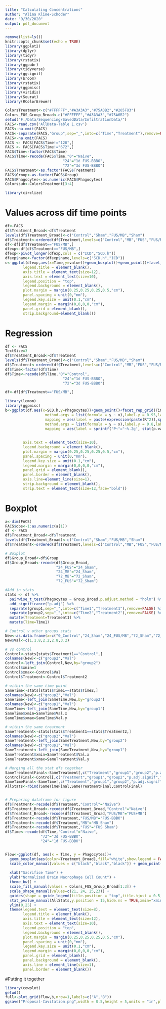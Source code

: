 ```yaml
---
title: "Calculating Concentrations"
author: "Alina Kline-Schoder"
date: "9/30/2020"
output: pdf_document
---
```


```r
remove(list=ls())
knitr::opts_chunk$set(echo = TRUE)
library(ggplot2)
library(dplyr)
library(tidyr)
library(rstatix)
library(ggpubr)
library(tidyverse)
library(ggsignif)
library(broom)
library(rstatix)
library(ggpmisc)
library(viridis)
library(Seurat)
library(RColorBrewer)

ColorsTreatment<-c("#FFFFFF","#A3A3A3","#75A0B2","#205F83")
Colors_FUS_Group_Broad<-c("#FFFFFF","#A3A3A3","#75A0B2")
setwd("F:/Data/Sequencing/SavedData/InfiltrationData/")
FACS<-read.csv('AllData-Table 1.csv')
FACS<-na.omit(FACS)
FACS<-separate(FACS,"Group",sep="_",into=c("Time","Treatment"),remove=FALSE)
FACS<-na.omit(FACS)
FACS <- FACS[FACS$Time!="120",]
FACS <- FACS[FACS$Time!="672",]
FACS$Time<-factor(FACS$Time)
FACS$Time<-recode(FACS$Time,"0"="Naive",
                          "24"="1d FUS-BBBO",
                          "72"="3d FUS-BBBO")
FACS$Treatment<-as.factor(FACS$Treatment)
FACS$Group<-as.factor(FACS$Group)
FACS$Phagocytes<-as.numeric(FACS$Phagocytes)
Colorssub<-ColorsTreatment[3:4]

library(circlize)
```

# Values across dif time points
```r
df<-FACS
df$Treatment_Broad<-df$Treatment
levels(df$Treatment_Broad)<-c("Control","Sham","FUS/MB","Sham")
df$Treatment<-ordered(df$Treatment,levels=c("Control","MB","FUS","FUS/MB"))
df<-df[df$Treatment=="FUS/MB",]
dfexp<-df[df$Treatment=="FUS/MB",]
dfexp<-pivot_longer(dfexp,cols = c("ICD","SCD.h"))
dfexp$name<-factor(dfexp$name,levels=c("SCD.h","ICD"))
c<-ggplot(dfexp,aes(x=Time,y=value))+geom_boxplot()+geom_point()+facet_wrap(name~.,nrow=1)+theme_bw()+ylab("dB")+ylim(-5,45)+theme(legend.position = "none")+xlab("Sacrifice Time")+  theme(legend.text = element_text(size=8),
        legend.title = element_blank(),
        axis.title = element_text(size=12),
        axis.text = element_text(size=10),
        legend.position = "top",
        legend.background = element_blank(),
        plot.margin = margin(0.25,0.25,0.25,0.5,"cm"),
        panel.spacing = unit(0,"mm"),
        legend.key.size = unit(0.1,"cm"),
        legend.margin = margin(0,0,0,0,"cm"),
        panel.grid = element_blank(),
        strip.background=element_blank())
```



# Regression
```r
df <- FACS
TextSize=3
df$Treatment_Broad<-df$Treatment
levels(df$Treatment_Broad)<-c("Control","Sham","FUS/MB","Sham")
df$Treatment<-ordered(df$Treatment,levels=c("Control","MB","FUS","FUS/MB"))
df$Time<-factor(df$Time)
df$Time<-recode(df$Time,"0"="Control",
                          "24"="1d FUS-BBBO",
                          "72"="3d FUS-BBBO")

df<-df[df$Treatment=="FUS/MB",]

library(lemon)
library(ggpmisc)
b<-ggplot(df,aes(x=SCD.h,y=Phagocytes))+geom_point()+facet_rep_grid(Time~.)+geom_smooth(method="lm",se = FALSE,fullrange=TRUE,color="black",size=0.5) + stat_fit_glance(method = "lm",
                  method.args = list(formula = y ~ x),label.y = 0.95,label.x=0.1,
                  mapping = aes(label = paste(expression(paste(R^2)),sprintf('~"="~%.2g', stat(r.squared)))),show.legend = TRUE, parse = TRUE,vstep = 0.1,size=TextSize)+ stat_fit_glance(method = "lm",
                  method.args = list(formula = y ~ x),label.y = 0.8,label.x=0.1,
                  mapping = aes(label = sprintf('P~"="~%.2g', stat(p.value))),show.legend = TRUE, parse = TRUE,vstep = 0.1,size=TextSize)+theme_bw()+theme(legend.position = "none",
                                                                                                                                                           plot.margin = margin(0.25,0.25,0.25,0.25,unit = "cm"),
                                                                                                                                                           axis.title = element_text(size=12,hjust=0.5))+ylab("Normalized Brain Macrophage Cell Count") + ylim(0,15)+xlim(-5,45)+geom_point()+xlab("SCD (dB)")+  theme(
        axis.text = element_text(size=10),
        legend.background = element_blank(),
        plot.margin = margin(0.25,0.25,0.25,0.5,"cm"),
        panel.spacing = unit(0,"mm"),
        legend.key.size = unit(0.1,"cm"),
        legend.margin = margin(0,0,0,0,"cm"),
        panel.grid = element_blank(),
        panel.border = element_blank(),
        axis.line=element_line(size=1),
        strip.background = element_blank(),
        strip.text = element_text(size=12,face="bold"))
```


# Boxplot
```r
a<-dim(FACS)
FACS$obs<-1:as.numeric(a[1])
df <- FACS
df$Treatment_Broad<-df$Treatment
levels(df$Treatment_Broad)<-c("Control","Sham","FUS/MB","Sham")
df$Treatment<-ordered(df$Treatment,levels=c("Control","MB","FUS","FUS/MB"))

# Boxplot
df$Group_Broad<-df$Group
df$Group_Broad<-recode(df$Group_Broad,
                       "24_FUS"="24_Sham",
                       "24_MB"="24_Sham",
                       "72_MB"="72_Sham",
                       "72_FUS"="72_Sham")

#Add in stats
stats <- df %>%
  pairwise_t_test(Phagocytes ~ Group_Broad,p.adjust.method = "holm") %>%
  add_significance("p.adj") %>%
  separate(group1,sep="_",into=c("Time1","Treatment1"),remove=FALSE) %>%
  separate(group2,sep="_",into=c("Time2","Treatment2"),remove=FALSE) %>%
  mutate(Treatment=Treatment1) %>%
  mutate(Time=Time1)

# Control v other groups stats
New<-as.data.frame(x=c("0_Control","24_Sham","24_FUS/MB","72_Sham","72_FUS/MB"))
New$Val<-c(1,1.8,2.2,2.8,3.2)

# vs control
Control<-stats[stats$Treatment1=="Control",]
colnames(New)<-c("group2","Val")
Control<-left_join(Control,New,by="group2")
Control$xmin=1
Control$xmax<-Control$Val
Control$Treatment<-Control$Treatment2

# within the same time point
SameTime<-stats[stats$Time1==stats$Time2,]
colnames(New)<-c("group2","Val")
SameTime<-left_join(SameTime,New,by="group2")
colnames(New)<-c("group1","Val")
SameTime<-left_join(SameTime,New,by="group1")
SameTime$xmin=SameTime$Val.x
SameTime$xmax=SameTime$Val.y

# within the same treatment
SameTreatment<-stats[stats$Treatment1==stats$Treatment2,]
colnames(New)<-c("group2","Val")
SameTreatment<-left_join(SameTreatment,New,by="group2")
colnames(New)<-c("group1","Val")
SameTreatment<-left_join(SameTreatment,New,by="group1")
SameTreatment$xmin=SameTreatment$Val.x
SameTreatment$xmax=SameTreatment$Val.y

# Merging all the stat dfs together
SameTreatmentFinal<-SameTreatment[,c("Treatment","group1","group2","p.adj.signif","xmin","xmax","p.adj")]
ControlFinal<-Control[,c("Treatment","group1","group2","p.adj.signif","xmin","xmax","p.adj")]
SameTimeFinal<-SameTime[,c("Treatment","group1","group2","p.adj.signif","xmin","xmax","p.adj")]
AllStats<-rbind(SameTimeFinal,SameTreatmentFinal,ControlFinal)


# Preparing dataframe for figure
df$Treatment<-recode(df$Treatment,"Control"="Naive")
df$Treatment_Broad<-recode(df$Treatment_Broad,"Control"="Naive")
df$Treatment_Broad<-recode(df$Treatment_Broad,"FUS/MB"="FUS+MB")
df$Treatment<-recode(df$Treatment,"FUS/MB"="FUS-BBBO")
df$Treatment<-recode(df$Treatment,"MB"="MB Sham")
df$Treatment<-recode(df$Treatment,"FUS"="FUS Sham")
df$Time<-recode(df$Time,"Control"="Naive",
                "72"="3d FUS-BBBO",
                "24"="1d FUS-BBBO")


Flow<-ggplot(df, aes(x = Time, y = Phagocytes))+
  geom_boxplot(aes(color=Treatment_Broad),fill="white",show.legend = FALSE) + 
  scale_color_manual(values = c("black","black","black")) + geom_point(aes(group=Treatment_Broad,fill=Treatment_Broad,shape=Treatment),
                                                                       position=position_dodge(width=0.75),size=2) + 
  xlab("Sacrifice Time") + 
  ylab("Normalized Brain Macrophage Cell Count") + 
  theme_bw() + 
  scale_fill_manual(values = Colors_FUS_Group_Broad[1:3]) + 
  scale_shape_manual(values=c(21, 24, 25,23)) + 
  guides(shape = guide_legend(title.position = "top",title.hjust = 0.5,override.aes = list(shape = c(21, 24, 25,23), fill = c(Colors_FUS_Group_Broad[1],Colors_FUS_Group_Broad[2],Colors_FUS_Group_Broad[2],Colors_FUS_Group_Broad[3])),nrow = 1),fill="none") + 
  stat_pvalue_manual(AllStats,y.position = 15,hide.ns = TRUE,xmin="xmin",xmax="xmax",step.increase = 0.1,color="black",label = "p.adj.signif",size=5,label.size = 5) + 
  ylim(0,25) +
  theme(legend.text = element_text(size=8),
        legend.title = element_blank(),
        axis.title = element_text(size=12),
        axis.text = element_text(size=10),
        legend.position = "top",
        legend.background = element_blank(),
        plot.margin = margin(0.25,0.25,0.25,0.5,"cm"),
        panel.spacing = unit(0,"mm"),
        legend.key.size = unit(0.1,"cm"),
        legend.margin = margin(0,0,0,0,"cm"),
        panel.grid = element_blank(),
        panel.background = element_blank(),
        axis.line = element_line(size=1),
        panel.border = element_blank())

```

#Putting it together
```r
library(cowplot)
getwd()
full<-plot_grid(Flow,b,nrow=1,labels=c("A","B"))
ggsave("Proposal-Cavitation.png",width = 8.5,height = 5,units = "in",plot = full)
```

